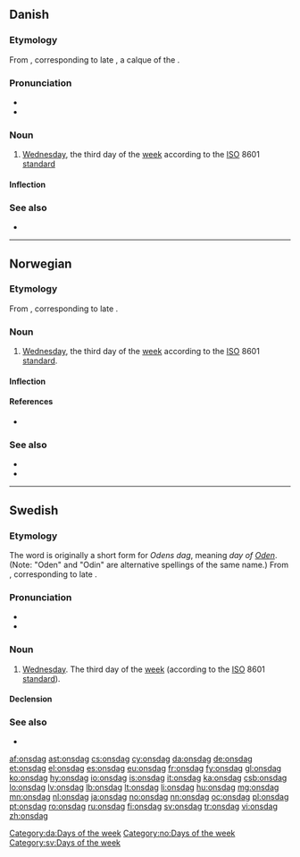 ==Danish==
{{wikipedia|lang=da}}

===Etymology===
From {{etyl|non|da}} {{term|óðinsdagr|lang=non}}, corresponding to late {{etyl|gem-pro|da}} {{recons|Wōdanas dagaz|lang=gem-pro}}, a calque of the {{etyl|la|-}} {{term|dies Mercurii||Wednesday|lang=la}}.

===Pronunciation===
* {{IPA|/ɔnsda/|lang=da}}
* {{rhymes|a|lang=da}}

===Noun===
{{da-noun|en|e}}

# [[Wednesday]], the third day of the [[week]] according to the [[ISO]] 8601 [[standard]]

====Inflection====
{{da-noun-infl|en|e}}

===See also===
* {{list|da|days of the week}}

[[Category:da:Days of the week]]

----

==Norwegian==

===Etymology===
From {{etyl|non|no}} {{term|óðinsdagr||Odin's day|lang=non}}, corresponding to late {{etyl|gem-pro|non}} {{recons|Wōdanas dagaz|lang=gem-pro}}.

===Noun===
{{head|no|noun}}

# [[Wednesday]], the third day of the [[week]] according to the [[ISO]] 8601 [[standard]].

====Inflection====
{{no-noun-infl|nb-class=m1|nn-class=m1}}

====References====
* {{R:Dokumentasjonsprosjektet}}

===See also===
* {{list|nb|days of the week}}
* {{list|nn|days of the week}}

[[Category:no:Days of the week]]

----

==Swedish==

===Etymology===
The word is originally a short form for ''Odens dag'', meaning ''day of [[w:Odin|Oden]]''. (Note: "Oden" and "Odin" are alternative spellings of the same name.) From {{etyl|non|sv}} {{term|óðinsdagr||Odin's day|lang=non}}, corresponding to late {{etyl|gem-pro|sv}} {{recons|Wōdanas dagaz|lang=gem-pro}}.

===Pronunciation===
* {{IPA|/ˈʊnsdɑːɡ/|/ˈʊnsda/|lang=sv}}
* {{audio|Sv-onsdag.ogg|audio}}

===Noun===
{{sv-noun|g=c}}

# [[Wednesday]]. The third day of the [[week]] (according to the [[ISO]] 8601 [[standard]]).

====Declension====
{{sv-noun-reg-ar}}

===See also===
* {{list|sv|days of the week}}

[[Category:sv:Days of the week]]

[[af:onsdag]]
[[ast:onsdag]]
[[cs:onsdag]]
[[cy:onsdag]]
[[da:onsdag]]
[[de:onsdag]]
[[et:onsdag]]
[[el:onsdag]]
[[es:onsdag]]
[[eu:onsdag]]
[[fr:onsdag]]
[[fy:onsdag]]
[[gl:onsdag]]
[[ko:onsdag]]
[[hy:onsdag]]
[[io:onsdag]]
[[is:onsdag]]
[[it:onsdag]]
[[ka:onsdag]]
[[csb:onsdag]]
[[lo:onsdag]]
[[lv:onsdag]]
[[lb:onsdag]]
[[lt:onsdag]]
[[li:onsdag]]
[[hu:onsdag]]
[[mg:onsdag]]
[[mn:onsdag]]
[[nl:onsdag]]
[[ja:onsdag]]
[[no:onsdag]]
[[nn:onsdag]]
[[oc:onsdag]]
[[pl:onsdag]]
[[pt:onsdag]]
[[ro:onsdag]]
[[ru:onsdag]]
[[fi:onsdag]]
[[sv:onsdag]]
[[tr:onsdag]]
[[vi:onsdag]]
[[zh:onsdag]]